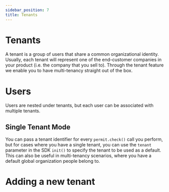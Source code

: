 ```yaml
---
sidebar_position: 7
title: Tenants
---
```


# Tenants

A tenant is a group of users that share a common organizational identity.
Usually, each tenant will represent one of the end-customer companies in your product (i.e. the company that you sell to).
Through the tenant feature we enable you to have multi-tenancy straight out of the box.

# Users

Users are nested under tenants, but each user can be associated with multiple tenants.

## Single Tenant Mode

You can pass a tenant identifier for every `permit.check()` call you perform,
but for cases where you have a single tenant, you can use the `tenant` parameter in the SDK `init()` to specify the tenant to be used as a default.
This can also be useful in multi-tenancy scenarios, where you have a default global organization people belong to.

# Adding a new tenant

<ReactPlayer playing controls url='video/create-new-tenant.mp4' />
